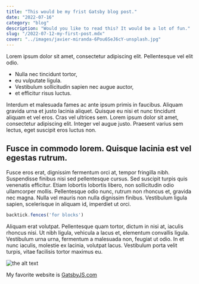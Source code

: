 ```yaml
---
title: "This would be my frist Gatsby blog post."
date: "2022-07-16"
category: "blog"
description: "Would you like to read this? It would be a lot of fun."
slug: "/2022-07-12-my-first-post.mdx"
cover: "../images/javier-miranda-6Pou6SeJ6cY-unsplash.jpg"
---
```


Lorem ipsum dolor sit amet, consectetur adipiscing elit. Pellentesque vel elit odio. 

- Nulla nec tincidunt tortor, 
- eu vulputate ligula. 
- Vestibulum sollicitudin sapien nec augue auctor, 
- et efficitur risus luctus. 

Interdum et malesuada fames ac ante ipsum primis in faucibus. Aliquam gravida urna et justo lacinia aliquet. Quisque eu nisi et nunc tincidunt aliquam et vel eros. Cras vel ultrices sem. Lorem ipsum dolor sit amet, consectetur adipiscing elit. Integer vel augue justo. Praesent varius sem lectus, eget suscipit eros luctus non.

## Fusce in commodo lorem. Quisque lacinia est vel egestas rutrum. 

Fusce eros erat, dignissim fermentum orci at, tempor fringilla nibh. Suspendisse finibus nisi sed pellentesque cursus. Sed suscipit turpis quis venenatis efficitur. Etiam lobortis lobortis libero, non sollicitudin odio ullamcorper mollis. Pellentesque odio nunc, rutrum non rhoncus et, gravida nec magna. Nulla vel mauris non nulla dignissim finibus. Vestibulum ligula sapien, scelerisque in aliquam id, imperdiet ut orci. 

```javascript
backtick.fences('for blocks')
```

Aliquam erat volutpat. Pellentesque quam tortor, dictum in nisi at, iaculis rhoncus nisi. Ut nibh ligula, vehicula a lacus et, elementum convallis ligula. Vestibulum urna urna, fermentum a malesuada non, feugiat ut odio. In et nunc iaculis, molestie ex lacinia, volutpat lacus. Vestibulum porta velit turpis, vitae facilisis tortor maximus eu.

![the alt text](../images/javier-miranda-b_fob3Te8Uk-unsplash.jpg)

My favorite website is [GatsbyJS.com](https://www.gatsbyjs.com)